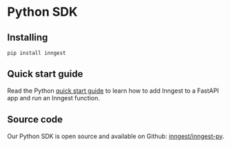 
# Python SDK

## Installing

```shell
pip install inngest
```

## Quick start guide

Read the Python [quick start guide](/docs/getting-started/quick-start/python) to learn how to add Inngest to a FastAPI app and run an Inngest function.

## Source code

Our Python SDK is open source and available on Github: [<GithubIcon className="ml-2 inline-flex"/> inngest/inngest-py](https://github.com/inngest/inngest-py).
